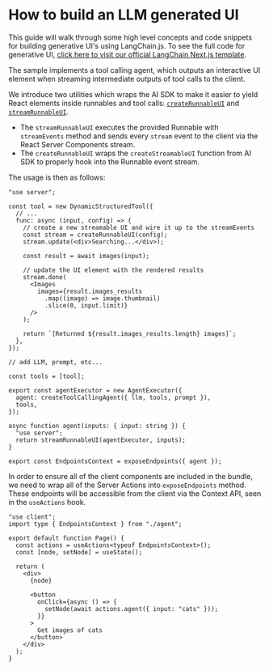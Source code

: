 # How to build an LLM generated UI

This guide will walk through some high level concepts and code snippets for building generative UI's using LangChain.js. To see the full code for generative UI, [click here to visit our official LangChain Next.js template](https://github.com/langchain-ai/langchain-nextjs-template/blob/main/app/generative_ui/README.md).

The sample implements a tool calling agent, which outputs an interactive UI element when streaming intermediate outputs of tool calls to the client.

We introduce two utilities which wraps the AI SDK to make it easier to yield React elements inside runnables and tool calls: [`createRunnableUI`](https://github.com/langchain-ai/langchain-nextjs-template/blob/7f764d558682214d50b064f4293667123a31e6fe/app/generative_ui/utils/server.tsx#L89)
and [`streamRunnableUI`](https://github.com/langchain-ai/langchain-nextjs-template/blob/7f764d558682214d50b064f4293667123a31e6fe/app/generative_ui/utils/server.tsx#L126).

- The `streamRunnableUI` executes the provided Runnable with `streamEvents` method and sends every `stream` event to the client via the React Server Components stream.
- The `createRunnableUI` wraps the `createStreamableUI` function from AI SDK to properly hook into the Runnable event stream.

The usage is then as follows:

```tsx ai/chain.tsx
"use server";

const tool = new DynamicStructuredTool({
  // ...
  func: async (input, config) => {
    // create a new streamable UI and wire it up to the streamEvents
    const stream = createRunnableUI(config);
    stream.update(<div>Searching...</div>);

    const result = await images(input);

    // update the UI element with the rendered results
    stream.done(
      <Images
        images={result.images_results
          .map((image) => image.thumbnail)
          .slice(0, input.limit)}
      />
    );

    return `[Returned ${result.images_results.length} images]`;
  },
});

// add LLM, prompt, etc...

const tools = [tool];

export const agentExecutor = new AgentExecutor({
  agent: createToolCallingAgent({ llm, tools, prompt }),
  tools,
});
```

```tsx agent.tsx
async function agent(inputs: { input: string }) {
  "use server";
  return streamRunnableUI(agentExecutor, inputs);
}

export const EndpointsContext = exposeEndpoints({ agent });
```

In order to ensure all of the client components are included in the bundle, we need to wrap all of the Server Actions into `exposeEndpoints` method. These endpoints will be accessible from the client via the Context API, seen in the `useActions` hook.

```tsx
"use client";
import type { EndpointsContext } from "./agent";

export default function Page() {
  const actions = useActions<typeof EndpointsContext>();
  const [node, setNode] = useState();

  return (
    <div>
      {node}

      <button
        onClick={async () => {
          setNode(await actions.agent({ input: "cats" }));
        }}
      >
        Get images of cats
      </button>
    </div>
  );
}
```
